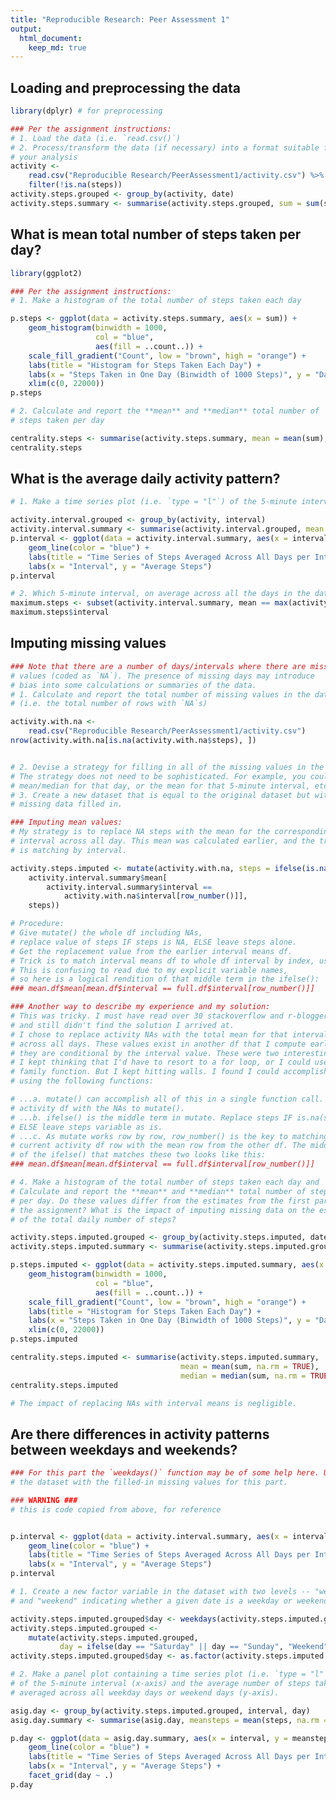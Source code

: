 ```yaml
---
title: "Reproducible Research: Peer Assessment 1"
output: 
  html_document:
    keep_md: true
---
```



## Loading and preprocessing the data
```r
library(dplyr) # for preprocessing

### Per the assignment instructions:
# 1. Load the data (i.e. `read.csv()`)
# 2. Process/transform the data (if necessary) into a format suitable for
# your analysis
activity <- 
    read.csv("Reproducible Research/PeerAssessment1/activity.csv") %>% 
    filter(!is.na(steps))
activity.steps.grouped <- group_by(activity, date)
activity.steps.summary <- summarise(activity.steps.grouped, sum = sum(steps))

```



## What is mean total number of steps taken per day?
```r

library(ggplot2)

### Per the assignment instructions:
# 1. Make a histogram of the total number of steps taken each day

p.steps <- ggplot(data = activity.steps.summary, aes(x = sum)) + 
    geom_histogram(binwidth = 1000, 
                   col = "blue", 
                   aes(fill = ..count..)) +
    scale_fill_gradient("Count", low = "brown", high = "orange") +
    labs(title = "Histogram for Steps Taken Each Day") +
    labs(x = "Steps Taken in One Day (Binwidth of 1000 Steps)", y = "Day Count") +
    xlim(c(0, 22000))
p.steps

# 2. Calculate and report the **mean** and **median** total number of
# steps taken per day

centrality.steps <- summarise(activity.steps.summary, mean = mean(sum), median = median(sum))
centrality.steps

```

## What is the average daily activity pattern?

```r
# 1. Make a time series plot (i.e. `type = "l"`) of the 5-minute interval (x-axis) and the average number of steps taken, averaged across all days (y-axis)

activity.interval.grouped <- group_by(activity, interval)
activity.interval.summary <- summarise(activity.interval.grouped, mean = mean(steps))
p.interval <- ggplot(data = activity.interval.summary, aes(x = interval, y = mean)) +
    geom_line(color = "blue") +
    labs(title = "Time Series of Steps Averaged Across All Days per Interval") +
    labs(x = "Interval", y = "Average Steps")
p.interval

# 2. Which 5-minute interval, on average across all the days in the dataset, contains the maximum number of steps?
maximum.steps <- subset(activity.interval.summary, mean == max(activity.interval.summary$mean))
maximum.steps$interval

```


## Imputing missing values

```r

### Note that there are a number of days/intervals where there are missing
# values (coded as `NA`). The presence of missing days may introduce
# bias into some calculations or summaries of the data.
# 1. Calculate and report the total number of missing values in the dataset 
# (i.e. the total number of rows with `NA`s)

activity.with.na <- 
    read.csv("Reproducible Research/PeerAssessment1/activity.csv")
nrow(activity.with.na[is.na(activity.with.na$steps), ])


# 2. Devise a strategy for filling in all of the missing values in the dataset. 
# The strategy does not need to be sophisticated. For example, you could use the
# mean/median for that day, or the mean for that 5-minute interval, etc.
# 3. Create a new dataset that is equal to the original dataset but with the 
# missing data filled in.

### Imputing mean values:
# My strategy is to replace NA steps with the mean for the corresponding
# interval across all day. This mean was calculated earlier, and the trick
# is matching by interval.

activity.steps.imputed <- mutate(activity.with.na, steps = ifelse(is.na(steps),
    activity.interval.summary$mean[
        activity.interval.summary$interval == 
            activity.with.na$interval[row_number()]], 
    steps))

# Procedure:
# Give mutate() the whole df including NAs,
# replace value of steps IF steps is NA, ELSE leave steps alone.
# Get the replacement value from the earlier interval means df. 
# Trick is to match interval means df to whole df interval by index, using row_number().
# This is confusing to read due to my explicit variable names, 
# so here is a logical rendition of that middle term in the ifelse():
### mean.df$mean[mean.df$interval == full.df$interval[row_number()]]

### Another way to describe my experience and my solution:
# This was tricky. I must have read over 30 stackoverflow and r-bloggers pages, 
# and still didn't find the solution I arrived at.
# I chose to replace activity NAs with the total mean for that interval, the mean 
# across all days. These values exist in another df that I compute earlier, and 
# they are conditional by the interval value. These were two interesting obstacles.
# I kept thinking that I'd have to resort to a for loop, or I could use an apply()
# family function. But I kept hitting walls. I found I could accomplish this by 
# using the following functions:

# ...a. mutate() can accomplish all of this in a single function call. Pass full 
# activity df with the NAs to mutate().
# ...b. ifelse() is the middle term in mutate. Replace steps IF is.na(steps). 
# ELSE leave steps variable as is.
# ...c. As mutate works row by row, row_number() is the key to matching the 
# current activity df row with the mean row from the other df. The middle term 
# of the ifelse() that matches these two looks like this:
### mean.df$mean[mean.df$interval == full.df$interval[row_number()]]

# 4. Make a histogram of the total number of steps taken each day and 
# Calculate and report the **mean** and **median** total number of steps taken 
# per day. Do these values differ from the estimates from the first part of 
# the assignment? What is the impact of imputing missing data on the estimates 
# of the total daily number of steps?

activity.steps.imputed.grouped <- group_by(activity.steps.imputed, date)
activity.steps.imputed.summary <- summarise(activity.steps.imputed.grouped, sum = sum(steps))

p.steps.imputed <- ggplot(data = activity.steps.imputed.summary, aes(x = sum)) + 
    geom_histogram(binwidth = 1000, 
                   col = "blue", 
                   aes(fill = ..count..)) +
    scale_fill_gradient("Count", low = "brown", high = "orange") +
    labs(title = "Histogram for Steps Taken Each Day") +
    labs(x = "Steps Taken in One Day (Binwidth of 1000 Steps)", y = "Day Count") +
    xlim(c(0, 22000))
p.steps.imputed

centrality.steps.imputed <- summarise(activity.steps.imputed.summary, 
                                      mean = mean(sum, na.rm = TRUE), 
                                      median = median(sum, na.rm = TRUE))
centrality.steps.imputed

# The impact of replacing NAs with interval means is negligible.

```


## Are there differences in activity patterns between weekdays and weekends?

```r

### For this part the `weekdays()` function may be of some help here. Use
# the dataset with the filled-in missing values for this part.

### WARNING ###
# this is code copied from above, for reference


p.interval <- ggplot(data = activity.interval.summary, aes(x = interval, y = mean)) +
    geom_line(color = "blue") +
    labs(title = "Time Series of Steps Averaged Across All Days per Interval") +
    labs(x = "Interval", y = "Average Steps")
p.interval

# 1. Create a new factor variable in the dataset with two levels -- "weekday" 
# and "weekend" indicating whether a given date is a weekday or weekend day.

activity.steps.imputed.grouped$day <- weekdays(activity.steps.imputed.grouped$date)
activity.steps.imputed.grouped <- 
    mutate(activity.steps.imputed.grouped, 
           day = ifelse(day == "Saturday" || day == "Sunday", "Weekend", "Weekday"))
activity.steps.imputed.grouped$day <- as.factor(activity.steps.imputed.grouped$day)

# 2. Make a panel plot containing a time series plot (i.e. `type = "l"`) 
# of the 5-minute interval (x-axis) and the average number of steps taken, 
# averaged across all weekday days or weekend days (y-axis). 

asig.day <- group_by(activity.steps.imputed.grouped, interval, day)
asig.day.summary <- summarise(asig.day, meansteps = mean(steps, na.rm = TRUE))

p.day <- ggplot(data = asig.day.summary, aes(x = interval, y = meansteps)) +
    geom_line(color = "blue") +
    labs(title = "Time Series of Steps Averaged Across All Days per Interval") +
    labs(x = "Interval", y = "Average Steps") +
    facet_grid(day ~ .)
p.day



```
